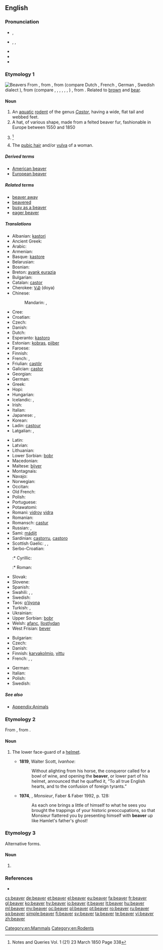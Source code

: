 {{wikipedia}}
==English==
{{wikipedia}}

===Pronunciation===
* {{a|RP}} {{IPA|/ˈbiːvə/}}, {{SAMPA|/"bi:v@/}}
* {{a|US}} {{enPR|bēʹvər}}, {{IPA|/ˈbiːvɚ/}}, {{SAMPA|/"bi:v@`/}}
* {{audio|en-us-beaver.ogg|Audio (US)}}
* {{rhymes|iːvə(r)}}
* {{homophones|Belvoir|bever}}

===Etymology 1===
[[Image:Biber-drawing.jpg|thumb|Beavers]]
From {{etyl|enm}} {{term|bever|lang=enm}}, from {{etyl|ang|en}} {{term|beofor||beaver|lang=ang}}, from {{proto|Germanic|bebruz|beaver|lang=en}} (compare Dutch {{term|bever|lang=nl}}, French {{term|bièvre|lang=fr}}, German {{term|Biber|lang=de}}, Swedish dialect {{term|bjur|lang=sv}}), from {{proto|Indo-European|bʰébʰrus|beaver|lang=en}} (compare {{etyl|cy|-}} {{term|befer|lang=cy}}, {{etyl|la|-}} {{term|fiber|lang=la}}, {{etyl|lt|-}} {{term|bebras|bẽbras|lang=lt}}, {{etyl|ru|-}} {{term|бобр||tr=bobr|lang=ru}}, {{etyl|ae|-}} {{term|||tr=bawra|lang=ae}}, {{term|||tr=bawri|lang=ae}} {{rfscript|Avestan}}, {{etyl|sa|-}} {{term|||tr=bábruka|mongoose; ichneumon|lang=sa}}) {{rfscript|Devanagari}}, from {{proto|Indo-European|bʰreu-|shining, brown|lang=en}}. Related to [[brown]] and [[bear]].

====Noun====
{{en-noun|pl2=beaver}}

# An [[aquatic]] [[rodent]] of the genus ''[[Castor]]'', having a wide, flat tail and webbed feet.
# A hat, of various shape, made from a felted beaver fur, fashionable in Europe between 1550 and 1850
# {{n-g|A possibly different "beaver hat" is mentioned by Chaucer in both ''Canterbury Tales'' and ''Testament of Creeside'', and indeed much earlier in Normandy ''Chronicle of the Abbey of St Wandrille'' refers to a hat given before 833 as "quem vulgaris Bevurum".}}<ref>Notes and Queries Vol. 1 (21) 23  March 1850 Page 338</ref>
# {{context|coarse|slang}} The [[pubic hair]] and/or [[vulva]] of a woman.

=====Derived terms=====
* [[American beaver]]
* [[European beaver]]

=====Related terms=====
* [[beaver away]]
* [[beavered]]
* [[busy as a beaver]]
* [[eager beaver]]

=====Translations=====
{{trans-top|aquatic mammal}}
* Albanian: [[kastori]]
* Ancient Greek: {{tø|grc|κάστωρ|m|tr=kastōr|sc=polytonic}}
* Arabic: {{t|ar|سمور|m|tr=sammuur|sc=Arab}}
* Armenian: {{t|hy|կուղբ|tr=kuġb|sc=Armn}}
* Basque: [[kastore]]
* Belarusian: {{t|be|бабер|m|tr=babér}}
* Bosnian: {{t-|bs|dabar|m}}
* Breton: [[avank eurazia]]
* Bulgarian: {{t+|bg|бобър|m|tr=bóbǎr}}
* Catalan: [[castor]]
* Cherokee: [[ᏙᏯ]] (doya)
* Chinese:
*: Mandarin: {{t|zh|海狸|tr=hǎilí|sc=Hani}}, {{t|zh|河狸|tr=hélí|sc=Hani}}
* Cree: {{t|cr|amisk|sc=Cans|xs=Cree}}
* Croatian: {{t+|hr|dabar|m}}
* Czech: {{t+|cs|bobr|m}}
* Danish: {{t|da|bæver}}
* Dutch: {{t+|nl|bever|m}}
* Esperanto: [[kastoro]]
* Estonian: [[kobras]], [[piiber]] {{qualifier|archaic}}
* Faroese: {{t-|fo|bævur|m|xs=Faroese}}
* Finnish: {{t+|fi|majava}}
* French: {{t|fr|castor|m}}, {{t|fr|bièvre|m}} {{qualifier|archaic}}
* Friulian: [[castôr]]
* Galician: [[castor]]
* Georgian: {{t|ka|თახვი|tr=t'axvi|sc=Geor|xs=Georgian}}
* German: {{t+|de|Biber|m}}
* Greek: {{t+|el|κάστορας|m|tr=kástoras}}
* Hopi: {{tø|hop|pahona}}
* Hungarian: {{t+|hu|hód}}
* Icelandic: {{t+|is|bjór|m}},  {{t|is|bifur|m}}
* Irish: {{t|ga|béabhar|m}}
* Italian: {{t+|it|castoro|m}}
* Japanese: {{t|ja|ビーバー|tr=bībā|sc=Jpan}}, {{t|ja|海狸|tr=かいり, kairi, うみだぬき, umidanuki|sc=Jpan}}
* Korean: {{t+|ko|비버|tr=bibeo|sc=Hang}}
* Ladin: [[castour]]
* Latgalian: {{tø|ltg|babrys|m}}, {{tø|ltg|babrīne|f}}
{{trans-mid}}
* Latin: {{t-|la|castor|m}} <!--do not put the scientific name here-->
* Latvian: {{t|lv|bebrs|m}}
* Lithuanian: {{t+|lt|bebras|m|xs=Lithuanian}}
* Lower Sorbian: [[bobr]]
* Macedonian: {{t|mk|дабар|m|tr=dábar|sc=Cyrl}}
* Maltese: [[bijver]] {{m}}
* Montagnais: {{tø|moe|amishkᵘ}}
* Navajo: {{tø|nv|chaaʼ}}
* Norwegian: {{t+|no|bever|m}}
* Occitan: {{t+|oc|vibre|xs=Occitan}}
* Old French: {{tø|fro|bievre|m}}
* Polish: {{t+|pl|bóbr|m}}
* Portuguese: {{t+|pt|castor|m}}
* Potawatomi: {{tø|pot|mek}}
* Romani: [[vidroy]] {{m}} [[vidra]] {{f}}
* Romanian: {{t+|ro|castor}}
* Romansch: [[castur]]
* Russian: {{t+|ru|бобр|m|tr=bobr}}, {{t|ru|бобёр|m|tr=bobjór|sc=Cyrl}}
* Sami: [[mádjit]]
* Sardinian: [[castorru]], [[castoro]]
* Scottish Gaelic: {{t-|gd|los-leathann|m|xs=Scottish Gaelic}}, {{t-|gd|biobhair|m|xs=Scottish Gaelic}}, {{t-|gd|beathadach|m|xs=Scottish Gaelic}}
* Serbo-Croatian:
*:* Cyrillic: {{t|sh|дабар|m|sc=Cyrl}}
*:* Roman: {{t|sh|dabar|m}}
* Slovak: {{t|sk|bobor|m}}
* Slovene: {{t+|sl|bober|m}}
* Spanish: {{t+|es|castor|m}}
* Swahili: {{t|sw|panyabuku-maji}}, {{t|sw|biva}}, {{t|sw|fondosi}}
* Swedish: {{t+|sv|bäver}}
* Taos: [[p’óyona]]
* Turkish: {{t+|tr|kastor}}, {{t+|tr|kunduz}}
* Ukrainian: {{t+|uk|бобер|m|tr=bobér|xs=Ukrainian}}
* Upper Sorbian: [[bobr]]
* Welsh: [[afanc]], [[llostlydan]]
* West Frisian: [[bever]]
{{trans-bottom}}

{{trans-top|coarse slang: pubic hair/vulva of a woman}}
* Bulgarian: {{t|bg|катеричка|f}}
* Czech: {{t+|cs|bobr|m}}
* Danish: {{t+|da|mis|c}}
* Finnish: [[karvakolmio]], [[vittu]]
* French: {{t+|fr|chatte|f}}, {{t+|fr|foufoune|f|alt=(fou)foune}}, {{t+|fr|minou|m}}
{{trans-mid}}
* German: {{t+|de|Bär}}
* Italian: {{t+|it|figa|f}}
* Polish: {{t|pl|bóbr|m}}
* Swedish: {{t+|sv|mus|c}}
{{trans-bottom}}

=====See also=====
* [[Appendix:Animals]]

===Etymology 2===
From {{etyl|fro|en}} {{term|baviere|lang=fro||child's bib}}, from {{term|baver||slaver|lang=fro}}.

====Noun====
{{en-noun}}

# {{context|now|_|historical}} The lower face-guard of a [[helmet]].
#* '''1819''', Walter Scott, ''Ivanhoe'':
#*: Without alighting from his horse, the conqueror called for a bowl of wine, and opening the '''beaver''', or lower part of his helmet, announced that he quaffed it, “To all true English hearts, and to the confusion of foreign tyrants.”
#* '''1974''', {{w|Lawrence Durrell}}, ''Monsieur'', Faber & Faber 1992, p. 128:
#*: As each one brings a little of himself to what he sees you brought the trappings of your historic preoccupations, so that Monsieur flattered you by presenting himself with '''beaver''' up like Hamlet's father's ghost!

===Etymology 3===
Alternative forms.

====Noun====
{{en-noun}}

# {{alternative form of|bever}}

===References===
{{Commons}}
<references/>
* {{R:Heraldry 1862}}

[[Category:en:Mammals]]
[[Category:en:Rodents]]

[[cs:beaver]]
[[de:beaver]]
[[et:beaver]]
[[el:beaver]]
[[eu:beaver]]
[[fa:beaver]]
[[fr:beaver]]
[[gl:beaver]]
[[ko:beaver]]
[[hy:beaver]]
[[io:beaver]]
[[it:beaver]]
[[lt:beaver]]
[[hu:beaver]]
[[ml:beaver]]
[[my:beaver]]
[[oc:beaver]]
[[pl:beaver]]
[[pt:beaver]]
[[ro:beaver]]
[[ru:beaver]]
[[sq:beaver]]
[[simple:beaver]]
[[fi:beaver]]
[[sv:beaver]]
[[ta:beaver]]
[[te:beaver]]
[[vi:beaver]]
[[zh:beaver]]
